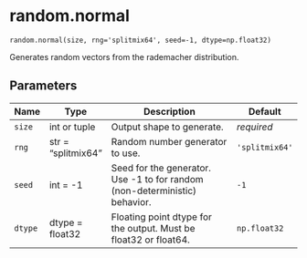 # random.normal { #primate.random.normal }

`random.normal(size, rng='splitmix64', seed=-1, dtype=np.float32)`

Generates random vectors from the rademacher distribution.

## Parameters

| Name    | Type               | Description                                                                | Default        |
|---------|--------------------|----------------------------------------------------------------------------|----------------|
| `size`  | int or tuple       | Output shape to generate.                                                  | _required_     |
| `rng`   | str = "splitmix64" | Random number generator to use.                                            | `'splitmix64'` |
| `seed`  | int = -1           | Seed for the generator. Use -1 to for random (non-deterministic) behavior. | `-1`           |
| `dtype` | dtype = float32    | Floating point dtype for the output. Must be float32 or float64.           | `np.float32`   |